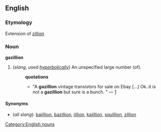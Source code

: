 ==English==
=== Etymology ===
Extension of [[zillion]]

===Noun===
[[Category:English nouns]]
'''gazillion'''

#(''slang, used [[hyperbolically]]'') An unspecified large number (of).
#:'''quotations'''
#:*"A '''gazillion''' vintage transistors for sale on Ebay <nowiki>[...]</nowiki> Ok..it is not a '''gazillion''' but sure is a bunch. " &mdash; [http://groups-beta.google.com/group/rec.antiques.radio+phono/msg/c40d9c4b9c13553c]

====Synonyms====
*(''all slang''): [[bajillion]], [[bazillion]], [[jillion]], [[kajillion]], [[squillion]], [[zillion]]